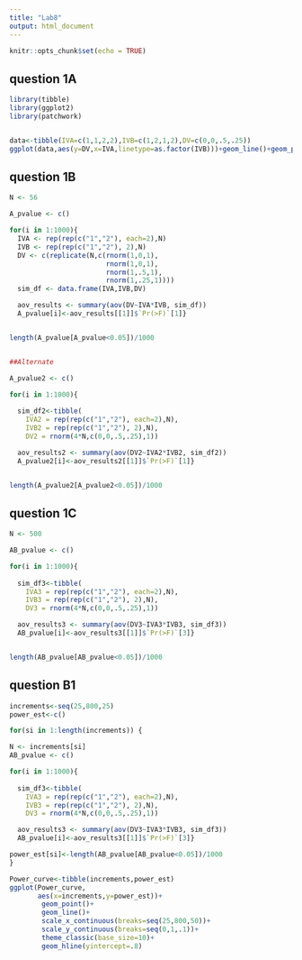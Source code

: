 ```yaml
---
title: "Lab8"
output: html_document
---
```


```r
knitr::opts_chunk$set(echo = TRUE)
```


## question 1A
```r

library(tibble)
library(ggplot2)
library(patchwork)


data<-tibble(IVA=c(1,1,2,2),IVB=c(1,2,1,2),DV=c(0,0,.5,.25))
ggplot(data,aes(y=DV,x=IVA,linetype=as.factor(IVB)))+geom_line()+geom_point()
```

## question 1B
```r

N <- 56

A_pvalue <- c()

for(i in 1:1000){
  IVA <- rep(rep(c("1","2"), each=2),N)
  IVB <- rep(rep(c("1","2"), 2),N)
  DV <- c(replicate(N,c(rnorm(1,0,1), 
                        rnorm(1,0,1), 
                        rnorm(1,.5,1), 
                        rnorm(1,.25,1))))
  sim_df <- data.frame(IVA,IVB,DV)

  aov_results <- summary(aov(DV~IVA*IVB, sim_df))
  A_pvalue[i]<-aov_results[[1]]$`Pr(>F)`[1]}


length(A_pvalue[A_pvalue<0.05])/1000


##Alternate

A_pvalue2 <- c()

for(i in 1:1000){
  
  sim_df2<-tibble(
    IVA2 = rep(rep(c("1","2"), each=2),N),
    IVB2 = rep(rep(c("1","2"), 2),N),
    DV2 = rnorm(4*N,c(0,0,.5,.25),1))

  aov_results2 <- summary(aov(DV2~IVA2*IVB2, sim_df2))
  A_pvalue2[i]<-aov_results2[[1]]$`Pr(>F)`[1]}


length(A_pvalue2[A_pvalue2<0.05])/1000


```

## question 1C
```r

N <- 500

AB_pvalue <- c()

for(i in 1:1000){
  
  sim_df3<-tibble(
    IVA3 = rep(rep(c("1","2"), each=2),N),
    IVB3 = rep(rep(c("1","2"), 2),N),
    DV3 = rnorm(4*N,c(0,0,.5,.25),1))

  aov_results3 <- summary(aov(DV3~IVA3*IVB3, sim_df3))
  AB_pvalue[i]<-aov_results3[[1]]$`Pr(>F)`[3]}


length(AB_pvalue[AB_pvalue<0.05])/1000

```

## question B1
```r

increments<-seq(25,800,25)
power_est<-c()

for(si in 1:length(increments)) {

N <- increments[si]
AB_pvalue <- c()

for(i in 1:1000){
  
  sim_df3<-tibble(
    IVA3 = rep(rep(c("1","2"), each=2),N),
    IVB3 = rep(rep(c("1","2"), 2),N),
    DV3 = rnorm(4*N,c(0,0,.5,.25),1))

  aov_results3 <- summary(aov(DV3~IVA3*IVB3, sim_df3))
  AB_pvalue[i]<-aov_results3[[1]]$`Pr(>F)`[3]}

power_est[si]<-length(AB_pvalue[AB_pvalue<0.05])/1000
}

Power_curve<-tibble(increments,power_est)
ggplot(Power_curve, 
       aes(x=increments,y=power_est))+
        geom_point()+
        geom_line()+
        scale_x_continuous(breaks=seq(25,800,50))+
        scale_y_continuous(breaks=seq(0,1,.1))+
        theme_classic(base_size=10)+
        geom_hline(yintercept=.8)
```